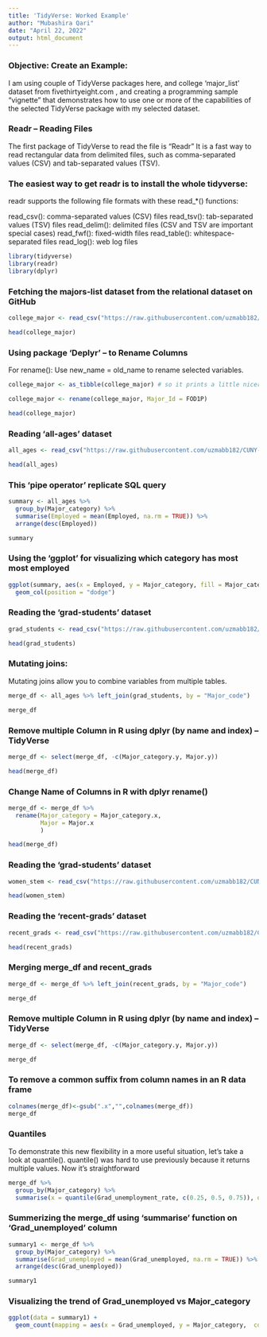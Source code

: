 ```yaml
---
title: 'TidyVerse: Worked Example'
author: "Mubashira Qari"
date: "April 22, 2022"
output: html_document
---
```


### Objective: Create an Example:  
I am using couple of TidyVerse packages here, and college 'major_list' dataset from fivethirtyeight.com , and creating a programming sample “vignette” that demonstrates how to use one or more of the capabilities of the selected TidyVerse package with my selected dataset.


### Readr -- Reading Files

The first package of TidyVerse to read the file is "Readr" It is a fast way to read rectangular data from delimited files, such as comma-separated values (CSV) and tab-separated values (TSV).

### The easiest way to get readr is to install the whole tidyverse:

readr supports the following file formats with these read_*() functions:

read_csv(): comma-separated values (CSV) files
read_tsv(): tab-separated values (TSV) files
read_delim(): delimited files (CSV and TSV are important special cases)
read_fwf(): fixed-width files
read_table(): whitespace-separated files
read_log(): web log files

```r
library(tidyverse)
library(readr)
library(dplyr)
```

### Fetching the majors-list dataset from the relational dataset on GitHub

```r
college_major <- read_csv("https://raw.githubusercontent.com/uzmabb182/CUNY-SPS-Assignments/main/data_607/tidyverse_assignment/majors-list.csv", na="")

head(college_major)
```

### Using package 'Deplyr' -- to Rename Columns

For rename(): <tidy-select> Use new_name = old_name to rename selected variables.

```r
college_major <- as_tibble(college_major) # so it prints a little nicer
```


```r

college_major <- rename(college_major, Major_Id = FOD1P)

head(college_major)
```

### Reading 'all-ages' dataset

```r
all_ages <- read_csv("https://raw.githubusercontent.com/uzmabb182/CUNY-SPS-Assignments/main/data_607/tidyverse_assignment/all-ages.csv", na="")

head(all_ages)
```
### This 'pipe operator' replicate SQL query 

```r
summary <- all_ages %>% 
  group_by(Major_category) %>% 
  summarise(Employed = mean(Employed, na.rm = TRUE)) %>% 
  arrange(desc(Employed))

summary
```

### Using the 'ggplot' for visualizing which category has most most employed

```r
ggplot(summary, aes(x = Employed, y = Major_category, fill = Major_category)) +
  geom_col(position = "dodge")
```

### Reading the 'grad-students' dataset

```r
grad_students <- read_csv("https://raw.githubusercontent.com/uzmabb182/CUNY-SPS-Assignments/main/data_607/tidyverse_assignment/grad-students.csv", na="")

head(grad_students)
```

### Mutating joins:

Mutating joins allow you to combine variables from multiple tables.

```r
merge_df <- all_ages %>% left_join(grad_students, by = "Major_code")

merge_df
```

### Remove multiple Column in R using dplyr (by name and index) -- TidyVerse

```r

merge_df <- select(merge_df, -c(Major_category.y, Major.y))

head(merge_df)
```

### Change Name of Columns in R with dplyr rename()

```r
merge_df <- merge_df %>%
  rename(Major_category = Major_category.x,
         Major = Major.x
         )

head(merge_df)
```

### Reading the 'grad-students' dataset

```r
women_stem <- read_csv("https://raw.githubusercontent.com/uzmabb182/CUNY-SPS-Assignments/main/data_607/tidyverse_assignment/grad-students.csv", na="")

head(women_stem)
```

### Reading the 'recent-grads' dataset

```r
recent_grads <- read_csv("https://raw.githubusercontent.com/uzmabb182/CUNY-SPS-Assignments/main/data_607/tidyverse_assignment/recent-grads.csv", na="")

head(recent_grads)
```

### Merging merge_df and recent_grads

```r
merge_df <- merge_df %>% left_join(recent_grads, by = "Major_code")

merge_df
```

### Remove multiple Column in R using dplyr (by name and index) -- TidyVerse

```r

merge_df <- select(merge_df, -c(Major_category.y, Major.y))

merge_df

```

### To remove a common suffix from column names in an R data frame

```r
colnames(merge_df)<-gsub(".x","",colnames(merge_df))
merge_df
```
### Quantiles 

To demonstrate this new flexibility in a more useful situation, let’s take a look at quantile(). quantile() was hard to use previously because it returns multiple values. Now it’s straightforward

```r
merge_df %>% 
  group_by(Major_category) %>% 
  summarise(x = quantile(Grad_unemployment_rate, c(0.25, 0.5, 0.75)), q = c(0.25, 0.5, 0.75))
```

### Summerizing the merge_df using 'summarise' function on 'Grad_unemployed' column

```r
summary1 <- merge_df %>% 
  group_by(Major_category) %>% 
  summarise(Grad_unemployed = mean(Grad_unemployed, na.rm = TRUE)) %>% 
  arrange(desc(Grad_unemployed))

summary1
```

### Visualizing the trend of Grad_unemployed vs Major_category

```r
ggplot(data = summary1) +
  geom_count(mapping = aes(x = Grad_unemployed, y = Major_category,  color = Major_category) )
```


